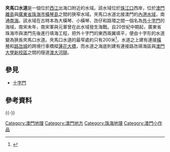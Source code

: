 {{Notability Unreferenced |time=2013-09-23T05:02:29+00:00}}

'''夾馬口水道'''是一個位於[[西江|西江]]出海口附近的水域。該水域位於[[珠江口|珠江口]]西岸，位於[[澳門|澳門]][[澳門島嶼|離島]]與[[廣東省|廣東省]][[珠海市|珠海市]][[橫琴島|橫琴島]]之間的狹窄水域。夾馬口水道北接澳門的[[澳門內港|內港水域]]，南通[[南海|南海]]。該水域在古時本為大橫琴、小橫琴、氹仔和路環之間一個名為[[十字門|外十字門]]的海域，南宋未年，南宋軍與元軍曾在此水域發生海戰。自20世紀中期起，廣東省珠海市與澳門先後進行填海工程，把外十字門的東西兩翼填平，便由十字形的水道變為狹長夾馬口水道。夾馬口水道的最窄處約只有200米<ref>{{cite web|publisher=珠海市横琴信息网|title=地缘优势|url=http://www.hengqin.org/epitome.asp|accessdate=2009年2月13日|deadurl=yes|archiveurl=https://web.archive.org/web/20090903200545/http://www.hengqin.org/epitome.asp|archivedate=2009年9月3日}}</ref>，水道之上建有連接[[橫琴|橫琴]]和[[路氹城|路氹城]]的跨境行車橋樑[[蓮花大橋|蓮花大橋]]，而水道之海底則建有連接路氹填海區與[[澳門大學新校區|澳門大學新校區]]之間的隧道[[澳門大學河底隧道|澳大河隧]]。

==參見==
*[[十字門|十字門]]

==參考資料==
<div class="references-small">
<references />
</div>

{{-}}

[[Category:澳門地理|Category:澳門地理]]
[[Category:澳門地方|Category:澳門地方]]
[[Category:珠海地理|Category:珠海地理]]
[[Category:澳門小作品|Category:澳門小作品]]
